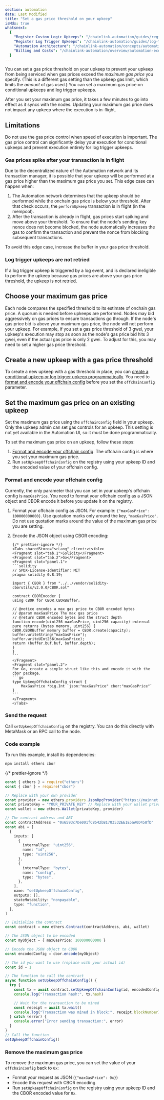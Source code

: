 ```yaml
---
section: automation
date: Last Modified
title: "Set a gas price threshold on your upkeep"
isMdx: true
whatsnext:
  {
    "Register Custom Logic Upkeeps": "/chainlink-automation/guides/register-upkeep",
    "Register Log Trigger Upkeeps": "/chainlink-automation/guides/log-trigger",
    "Automation Architecture": "/chainlink-automation/concepts/automation-architecture",
    "Billing and Costs": "/chainlink-automation/overview/automation-economics",
  }
---
```



You can set a gas price threshold on your upkeep to prevent your upkeep from being serviced when gas prices exceed the _maximum gas price_ you specify. (This is a different gas setting than the upkeep gas limit, which limits the _amount_ of gas used.) You can set a maximum gas price on conditional upkeeps and log trigger upkeeps.

After you set your maximum gas price, it takes a few minutes to go into effect as it syncs with the nodes. Updating your maximum gas price does not impact any upkeep where the execution is in-flight.

## Limitations

Do not use the gas price control when speed of execution is important. The gas price control can significantly delay your execution for conditional upkeeps and prevent execution entirely for log trigger upkeeps.

### Gas prices spike after your transaction is in flight

Due to the decentralized nature of the Automation network and its transaction manager, it is possible that your upkeep will be performed at a gas price higher than the maximum gas price you set. This edge case can happen when:

1. The Automation network determines that the upkeep should be performed while the onchain gas price is below your threshold. After that check occurs, the `performUpkeep` transaction is in flight (in the mempool).
1. After the transaction is already in flight, gas prices start spiking and move above your threshold. To ensure that the node's sending key nonce does not become blocked, the node automatically increases the gas to confirm the transaction and prevent the nonce from blocking subsequent transactions.

To avoid this edge case, increase the buffer in your gas price threshold.

### Log trigger upkeeps are not retried

If a log trigger upkeep is triggered by a log event, and is declared ineligible to perform the upkeep because gas prices are above your gas price threshold, the upkeep is not retried.

## Choose your maximum gas price

Each node compares the specified threshold to its estimate of onchain gas price. A quorum is needed before upkeeps are performed. Nodes may bid aggressively on gas prices to ensure transactions go through. If the node's gas price bid is above your maximum gas price, the node will not perform your upkeep. For example, if you set a gas price threshold of 3 gwei, your upkeep's execution may stop as soon as the node's gas price bid hits 3 gwei, even if the actual gas price is only 2 gwei. To adjust for this, you may need to set a higher gas price threshold.

## Create a new upkeep with a gas price threshold

To create a new upkeep with a gas threshold in place, you can [create a conditional upkeep or log trigger upkeep programmatically](/chainlink-automation/guides/register-upkeep-in-contract#register-the-upkeep). You need to [format and encode your offchain config](#format-and-encode-your-offchain-config) before you set the `offchainConfig` parameter.

## Set the maximum gas price on an existing upkeep

Set the maximum gas price using the `offchainConfig` field in your upkeep. Only the upkeep admin can set gas controls for an upkeep. This setting is not yet available in the Automation UI, so it must be done programmatically.

To set the maximum gas price on an upkeep, follow these steps:

1. [Format and encode your offchain config](#format-and-encode-your-offchain-config). The offchain config is where you set your maximum gas price.
1. Run `setUpkeepOffchainConfig` on the registry using your upkeep ID and the encoded value of your offchain config.

### Format and encode your offchain config

Currently, the only parameter that you can set in your upkeep's offchain config is `maxGasPrice`. You need to format your offchain config as a JSON object and CBOR encode it before you update it on the registry.

1.  Format your offchain config as JSON. For example: `{"maxGasPrice": 100000000000}`.
    Use quotation marks only around the key, `"maxGasPrice"`. Do not use quotation marks around the value of the maximum gas price you are setting.

1.  Encode the JSON object using CBOR encoding:

        {/* prettier-ignore */}
        <Tabs sharedStore="scLang" client:visible>
        <Fragment slot="tab.1">Solidity</Fragment>
        <Fragment slot="tab.2">Go</Fragment>
        <Fragment slot="panel.1">
        ```solidity
        // SPDX-License-Identifier: MIT
        pragma solidity 0.8.19;

        import { CBOR } from "../../vendor/solidity-cborutils/v2.0.0/CBOR.sol"

        contract CBOREncoder {
        using CBOR for CBOR.CBORBuffer;

        // @notice encodes a max gas price to CBOR encoded bytes
        // @param maxGasPrice The max gas price
        // @return CBOR encoded bytes and the struct depth
        function encode(uint256 maxGasPrice, uint256 capacity) external pure returns (bytes memory, uint256) {
        CBOR.CBORBuffer memory buffer = CBOR.create(capacity);
        buffer.writeString("maxGasPrice");
        buffer.writeUInt256(maxGasPrice);
        return (buffer.buf.buf, buffer.depth);
        }
        }
        ```
        </Fragment>
        <Fragment slot="panel.2">
        For Go, create a simple struct like this and encode it with the cbor package.
        ```go
        type UpkeepOffchainConfig struct {
            MaxGasPrice *big.Int `json:"maxGasPrice" cbor:"maxGasPrice"`
        }
        ```
        </Fragment>
        </Tabs>

### Send the request

Call `setUpkeepOffchainConfig` on the registry. You can do this directly with MetaMask or an RPC call to the node.

### Code example

To run this example, install its dependencies:

```sh
npm install ethers cbor
```

{/* prettier-ignore */}
```typescript
const { ethers } = require("ethers")
const { cbor } = require("cbor")

// Replace with your own provider
const provider = new ethers.providers.JsonRpcProvider("https://mainnet.infura.io/v3/YOUR_INFURA_PROJECT_ID")
const privateKey = "YOUR_PRIVATE_KEY" // Replace with your wallet private key
const wallet = new ethers.Wallet(privateKey, provider)

// The contract address and ABI
const contractAddress = "0x6593c7De001fC8542bB1703532EE1E5aA0D458fD"
const abi = [
  {
    inputs: [
      {
        internalType: "uint256",
        name: "id",
        type: "uint256",
      },
      {
        internalType: "bytes",
        name: "config",
        type: "bytes",
      },
    ],
    name: "setUpkeepOffchainConfig",
    outputs: [],
    stateMutability: "nonpayable",
    type: "function",
  },
]

// Initialize the contract
const contract = new ethers.Contract(contractAddress, abi, wallet)

// The JSON object to be encoded
const myObject = { maxGasPrice: 100000000000 }

// Encode the JSON object to CBOR
const encodedConfig = cbor.encode(myObject)

// The id you want to use (replace with your actual id)
const id = 1

// The function to call the contract
async function setUpkeepOffchainConfig() {
  try {
    const tx = await contract.setUpkeepOffchainConfig(id, encodedConfig)
    console.log("Transaction hash:", tx.hash)

    // Wait for the transaction to be mined
    const receipt = await tx.wait()
    console.log("Transaction was mined in block:", receipt.blockNumber)
  } catch (error) {
    console.error("Error sending transaction:", error)
  }
}
// Call the function
setUpkeepOffchainConfig()
```

### Remove the maximum gas price

To remove the maximum gas price, you can set the value of your `offchainConfig` back to `0x`:

- Format your request as JSON (`{"maxGasPrice": 0x}`)
- Encode this request with CBOR encoding.
- Run `setUpkeepOffchainConfig` on the registry using your upkeep ID and the CBOR encoded value for `0x`.
